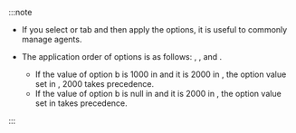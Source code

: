 :::note

- If you select <Cmdname sid="okind_default" className="uitext" /> or <Cmdname sid="project_default" className="uitext" /> tab and then apply the options, it is useful to commonly manage agents.

- The application order of options is as follows: <Cmdname sid="okind_default" className="uitext" />, <Cmdname sid="project_default" className="uitext" />, and <Cmdname sid="agent_configuration" className="uitext" />. 

  - If the value of option b is 1000 in <Cmdname sid="project_default" className="uitext" /> and it is 2000 in <Cmdname sid="okind_default" className="uitext" />, the option value set in <Cmdname sid="okind_default" className="uitext" />, 2000 takes precedence.
  - If the value of option b is null in <Cmdname sid="project_default" className="uitext" /> and it is 2000 in <Cmdname sid="okind_default" className="uitext" />, the option value set in <Cmdname sid="okind_default" className="uitext" /> takes precedence.

:::
